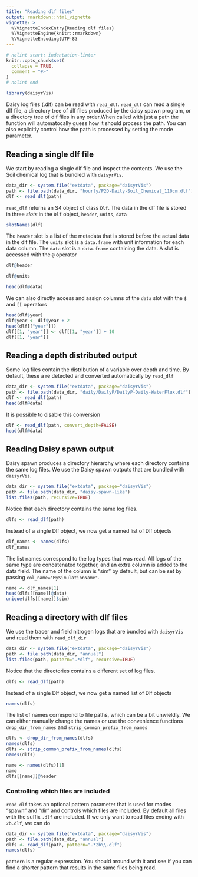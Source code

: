 ```yaml
---
title: "Reading dlf files"
output: rmarkdown::html_vignette
vignette: >
  %\VignetteIndexEntry{Reading dlf files}
  %\VignetteEngine{knitr::rmarkdown}
  %\VignetteEncoding{UTF-8}
---
```


```r
# nolint start: indentation-linter
knitr::opts_chunk$set(
  collapse = TRUE,
  comment = "#>"
)
# nolint end
```

```r
library(daisyrVis)
```

Daisy log files (.dlf) can be read with `read_dlf`. `read_dlf` can read a single dlf file, a directory tree of dlf files produced by the daisy spawn program, or a directory tree of dlf files in any order.When called with just a path the function will automatocally guess how it should process the path. You can also explicitly control how the path is processed by setting the mode parameter.

## Reading a single dlf file
We start by reading a single dlf file and inspect the contents. We use the Soil chemical log that is bundled with `daisyrVis`.

```r
data_dir <- system.file("extdata", package="daisyrVis")
path <- file.path(data_dir, "hourly/P2D-Daily-Soil_Chemical_110cm.dlf")
dlf <- read_dlf(path)
```

`read_dlf` returns an S4 object of class `Dlf`. The data in the dlf file is stored in three _slots_ in the `Dlf` object, `header`, `units`, `data`
```r
slotNames(dlf)
```

The `header` slot is a list of the metadata that is stored before the actual data in the dlf file. The `units` slot is a `data.frame` with unit information for each data column. The `data` slot is a `data.frame` containing the data. A slot is accessed with the `@` operator
```r
dlf@header
```
```r
dlf@units
```
```r
head(dlf@data)
```
We can also directly access and assign columns of the `data` slot with the `$` and `[[` operators
```r
head(dlf$year)
dlf$year <- dlf$year + 2
head(dlf[["year"]])
dlf[[1, "year"]] <- dlf[[1, "year"]] + 10
dlf[[1, "year"]]
```

## Reading a depth distributed output
Some log files contain the distribution of a variable over depth and time. By default, these a re detected and converted automatically by `read_dlf`
```r
data_dir <- system.file("extdata", package="daisyrVis")
path <- file.path(data_dir, "daily/DailyP/DailyP-Daily-WaterFlux.dlf")
dlf <- read_dlf(path)
head(dlf@data)
```
It is possible to disable this conversion
```r
dlf <- read_dlf(path, convert_depth=FALSE)
head(dlf@data)
```

## Reading Daisy spawn output
Daisy spawn produces a directory hierarchy where each directory contains the same log files. We use the Daisy spawn outputs that are bundled with `daisyrVis`.
```r
data_dir <- system.file("extdata", package="daisyrVis")
path <- file.path(data_dir, "daisy-spawn-like")
list.files(path, recursive=TRUE)
```
Notice that each directory contains the same log files.
```r
dlfs <- read_dlf(path)
```
Instead of a single Dlf object, we now get a named list of Dlf objects
```r
dlf_names <- names(dlfs)
dlf_names
```
The list names correspond to the log types that was read. All logs of the same type are concatenated together, and an extra column is added to the data field. The name of the column is "sim" by default, but can be set by passing `col_name="MySimulationName"`.
```r
name <- dlf_names[1]
head(dlfs[[name]]@data)
unique(dlfs[[name]]$sim)
```

## Reading a directory with dlf files
We use the tracer and field nitrogen logs that are bundled with `daisyrVis` and read them with `read_dlf_dir`
```r
data_dir <- system.file("extdata", package="daisyrVis")
path <- file.path(data_dir, "annual")
list.files(path, pattern=".*dlf", recursive=TRUE)
```
Notice that the directories contains a different set of log files.

```r
dlfs <- read_dlf(path)
```
Instead of a single Dlf object, we now get a named list of Dlf objects
```r
names(dlfs)
```
The list of names correspond to file paths, which can be a bit unwieldly. We can either manually change the names or use the convenience functions `drop_dir_from_names` and `strip_common_prefix_from_names`
```r
dlfs <- drop_dir_from_names(dlfs)
names(dlfs)
dlfs <- strip_common_prefix_from_names(dlfs)
names(dlfs)
```

```r
name <- names(dlfs)[1]
name
dlfs[[name]]@header
```

### Controlling which files are included
`read_dlf` takes an optional pattern parameter that is used for modes "spawn" and "dir" and controls which files are included. By default all files with the suffix `.dlf` are included. If we only want to read files ending with `2b.dlf`, we can do
```r
data_dir <- system.file("extdata", package="daisyrVis")
path <- file.path(data_dir, "annual")
dlfs <- read_dlf(path, pattern=".*2b\\.dlf")
names(dlfs)
```
`pattern` is a regular expression. You should around with it and see if you can find a shorter pattern that results in the same files being read.
